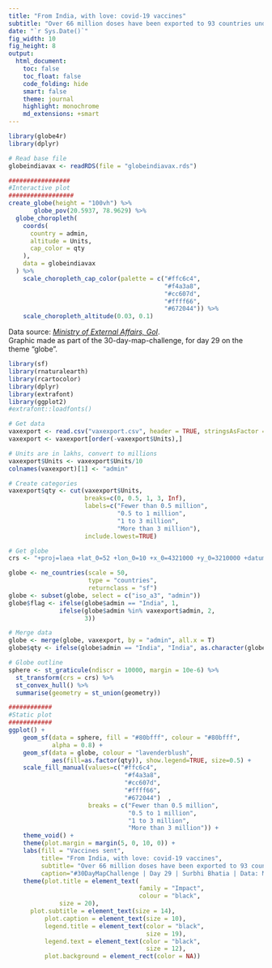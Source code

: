 ```yaml
---
title: "From India, with love: covid-19 vaccines"
subtitle: "Over 66 million doses have been exported to 93 countries under Indian government's initiative 'Vaccine Maitri'"
date: "`r Sys.Date()`"
fig_width: 10
fig_height: 8
output:
  html_document:
    toc: false
    toc_float: false
    code_folding: hide
    smart: false
    theme: journal
    highlight: monochrome
    md_extensions: +smart
---
```

    
```r
library(globe4r) 
library(dplyr)

# Read base file
globeindiavax <- readRDS(file = "globeindiavax.rds")

#################
#Interactive plot
##################
create_globe(height = "100vh") %>%
       globe_pov(20.5937, 78.9629) %>% 
  globe_choropleth(
    coords(
      country = admin,
      altitude = Units,
      cap_color = qty
    ), 
    data = globeindiavax
  ) %>% 
    scale_choropleth_cap_color(palette = c("#ffc6c4",
                                           "#f4a3a8",
                                           "#cc607d",
                                           "#ffff66",
                                           "#672044")) %>%  
    scale_choropleth_altitude(0.03, 0.1)
```

Data source:  [*Ministry of External Affairs, GoI*](https://www.mea.gov.in/vaccine-supply.htm). <br>
Graphic made as part of the 30-day-map-challenge, for day 29 on the theme "globe".

```r
library(sf)
library(rnaturalearth)
library(rcartocolor)
library(dplyr)
library(extrafont)
library(ggplot2)
#extrafont::loadfonts()

# Get data
vaxexport <- read.csv("vaxexport.csv", header = TRUE, stringsAsFactor = FALSE)
vaxexport <- vaxexport[order(-vaxexport$Units),]

# Units are in lakhs, convert to millions
vaxexport$Units <- vaxexport$Units/10
colnames(vaxexport)[1] <- "admin"

# Create categories
vaxexport$qty <- cut(vaxexport$Units,
                     breaks=c(0, 0.5, 1, 3, Inf), 
                     labels=c("Fewer than 0.5 million",
                              "0.5 to 1 million",
                              "1 to 3 million",
                              "More than 3 million"),
                     include.lowest=TRUE)

# Get globe
crs <- "+proj=laea +lat_0=52 +lon_0=10 +x_0=4321000 +y_0=3210000 +datum=WGS84 +units=m +no_defs"

globe <- ne_countries(scale = 50,
                      type = "countries",
                      returnclass = "sf")
globe <- subset(globe, select = c("iso_a3", "admin"))
globe$flag <- ifelse(globe$admin == "India", 1,
              ifelse(globe$admin %in% vaxexport$admin, 2,
                     3))

# Merge data
globe <- merge(globe, vaxexport, by = "admin", all.x = T)
globe$qty <- ifelse(globe$admin == "India", "India", as.character(globe$qty))

# Globe outline
sphere <- st_graticule(ndiscr = 10000, margin = 10e-6) %>%
  st_transform(crs = crs) %>%
  st_convex_hull() %>%
  summarise(geometry = st_union(geometry))

############
#Static plot
############
ggplot() +
    geom_sf(data = sphere, fill = "#80bfff", colour = "#80bfff",
            alpha = 0.8) +
    geom_sf(data = globe, colour = "lavenderblush",
            aes(fill=as.factor(qty)), show.legend=TRUE, size=0.5) +
    scale_fill_manual(values=c("#ffc6c4",
                                "#f4a3a8",
                                "#cc607d",
                                "#ffff66",
                                "#672044")	,
                      breaks = c("Fewer than 0.5 million",
                                 "0.5 to 1 million",
                                 "1 to 3 million",
                                 "More than 3 million")) +
    theme_void() +
    theme(plot.margin = margin(5, 0, 10, 0)) +
    labs(fill = "Vaccines sent",
         title= "From India, with love: covid-19 vaccines",
         subtitle= "Over 66 million doses have been exported to 93 countries\nunder Indian government's initiative 'Vaccine Maitri'",
         caption="#30DayMapChallenge | Day 29 | Surbhi Bhatia | Data: Ministry of External Affairs, GoI. Data as of May 19, 2021.") +
    theme(plot.title = element_text(
                                    family = "Impact",
                                    colour = "black",
              size = 20),
	  plot.subtitle = element_text(size = 14),	
          plot.caption = element_text(size = 10),
          legend.title = element_text(color = "black",
                                      size = 19),
          legend.text = element_text(color = "black",
                                      size = 12),
          plot.background = element_rect(color = NA))
    
```
